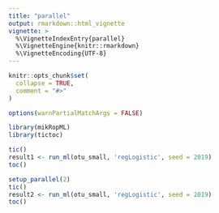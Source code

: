 ```yaml
---
title: "parallel"
output: rmarkdown::html_vignette
vignette: >
  %\VignetteIndexEntry{parallel}
  %\VignetteEngine{knitr::rmarkdown}
  %\VignetteEncoding{UTF-8}
---
```


```r
knitr::opts_chunk$set(
  collapse = TRUE,
  comment = "#>"
)
```
```r
options(warnPartialMatchArgs = FALSE)
```

```r
library(mikRopML)
library(tictoc)
```

```r
tic()
result1 <- run_ml(otu_small, 'regLogistic', seed = 2019)
toc()
```

```r
setup_parallel(2)
tic()
result2 <- run_ml(otu_small, 'regLogistic', seed = 2019)
toc()
```

